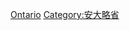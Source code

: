 {{Catnav|頁面分類|各種主題的頁面分類|按國家分類|各國地理|加拿大地理}}
{{Commons category|Geography of Ontario}}

[[Category:加拿大各地地理|Ontario]]
[[Category:安大略省|Category:安大略省]]